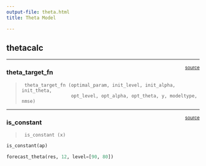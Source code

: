 ```yaml
---
output-file: theta.html
title: Theta Model

---
```


## thetacalc

------------------------------------------------------------------------

<a
href="https://github.com/Nixtla/statsforecast/blob/main/statsforecast/theta.py#L257"
target="_blank" style="float:right; font-size:smaller">source</a>

### theta_target_fn

> ``` text
>  theta_target_fn (optimal_param, init_level, init_alpha, init_theta,
>                   opt_level, opt_alpha, opt_theta, y, modeltype, nmse)
> ```

------------------------------------------------------------------------

<a
href="https://github.com/Nixtla/statsforecast/blob/main/statsforecast/theta.py#L464"
target="_blank" style="float:right; font-size:smaller">source</a>

### is_constant

> ``` text
>  is_constant (x)
> ```

```python
is_constant(ap)
```


```python
forecast_theta(res, 12, level=[90, 80])
```

